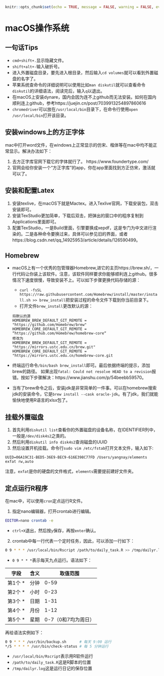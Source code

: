 ```r
knitr::opts_chunk$set(echo = TRUE, message = FALSE, warning = FALSE, eval = FALSE)
```
# macOS操作系统 {#OS}

## 一句话Tips

- `cmd+shift+.`显示隐藏文件。
- `shift+alt+-`输入破折号。
- 进入外置磁盘目录，要先进入根目录，然后输入`cd volumes`就可以看到外置磁盘的名字了。
- 苹果系统查命令的详细说明可以使用比如`man diskutil`就可以查看命令`diskutil`的详细语法，阅读完后，输入`q`以退出。
- 在macOS上安装dynare，国内会因为连不上github而无法安装。如何在国内顺利连上github，参考https://juejin.cn/post/7039913254897860616
- `chromedriver`可以放在`/usr/local/bin`目录下，在命令行使用`open /usr/local/bin`打开该目录。

## 安装windows上的方正字体

mac中打开word文件，在windows上正常显示的仿宋、楷体等在mac中均不能正常显示。解决办法如下：

1. 去方正字库官网下载它的字体就行了。 https://www.foundertype.com/
2. 官网会给你安装一个“方正字库”的app，你在app里面找到方正仿宋，激活就可以了。

## 安装和配置Latex

1. 安装texlive，在macOS下就是Mactex。进入Texlive官网，下载安装包，双击安装即可。
2. 安装TexStudio更加简单，下载后双击，把弹出的窗口中的程序复制到Applications里面即可。
3. 配置TexStudio，一是Build里面，引擎要换成xepdf，这是专门为中文进行渲染的。二是各种命令要换过来，具体可以参见旧的界面，或者https://blog.csdn.net/qq_14925953/article/details/126590499。

## Homebrew

- macOS上有一个优秀的包管理器Homebrew,进它的主页https://brew.sh/，一行代码让你装上该软件。注意，该软件同样要求你能够顺利连上github。很多情况下速度很慢，导致安装不上。可以如下步骤更换代码存储的源：
  - `curl -fsSL https://raw.githubusercontent.com/Homebrew/install/master/install.sh >> brew_install`把安装过程的命令文件下载到你当前目录下。
  - 打开文件`brew_install`更改默认的源：
```
将默认的源
HOMEBREW_BREW_DEFAULT_GIT_REMOTE = "https://github.com/Homebrew/brew"    
HOMEBREW_CORE_DEFAULT_GIT_REMOTE = “https://github.com/Homebrew/homebrew-core“
修改为  
HOMEBREW_BREW_DEFAULT_GIT_REMOTE = "https://mirrors.ustc.edu.cn/brew.git"
HOMEBREW_CORE_DEFAULT_GIT_REMOTE = "https://mirrors.ustc.edu.cn/homebrew-core.git
```
- 终端运行命令`/bin/bash brew_install`即可。最后依据终端的提示，添加brew的路径。
如果出现`fatal: Could not resolve HEAD to a revision`报错。按如下步骤解决：https://www.jianshu.com/p/54beebb59570。

- 当有了brew命令之后，安装jdk是非常简单的一件事。可以在homebrew搜索jdk的安装命令，它是`brew install --cask oracle-jdk`。有了jdk，我们就能愉快地使用R语言的xlsx包了。


## 挂载外置磁盘

1. 首先利用`diskutil list`查看你的外置磁盘的设备名称，在IDENTIFIER列中，一般是`/dev/disk4s2`之类的。
2. 然后利用`diskutil info disk4s2`查询磁盘的UUID
3. 然后设置开机挂载。命令行`sudo vim /etc/fstab`打开文本文件，输入如下:
```
UUID=06A19C31-BED5-36E9-BEC9-616E398C77FD /Users/yangnay/elements exfat rw,auto
```
注意，`exfat`是你的硬盘的文件格式，`elements`需要提前建好文件夹。

## 定点运行R程序

在mac中，可以使用`cron`定点运行R文件。

1. 指定nano编辑器，打开crontab进行编辑。

```bash
EDITOR=nano crontab -e
```

- `ctrl+X`退出，然后按`y`保存，再按`enter`确认。

2. crontab中每一行代表一个定时任务，因此，可以添加一行如下：

```bash
0 9 * * * /usr/local/bin/Rscript /path/to/daily_task.R >> /tmp/dailyr.log 2>&1
```

- `0 9 * * *`表示每天九点运行。语法如下：

字段|含义	|取值范围
---|---|---
第1个 *	|分钟|	0-59
第2个 *	|小时	|0-23
第3个 *	|日期	|1-31
第4个 *	|月份|	1-12
第5个 *	|星期|	0-7（0和7均为周日）

再给语法实例如下：
```bash
0 9 * * * /usr/bin/backup.sh      # 每天 9:00 运行
*/5 * * * * /usr/bin/check-status # 每 5 分钟运行
```

- `/usr/local/bin/Rscript`表示用R软件运行
- `/path/to/daily_task.R`这是R脚本的位置
- `/tmp/dailyr.log`这是运行日记的保存位置
